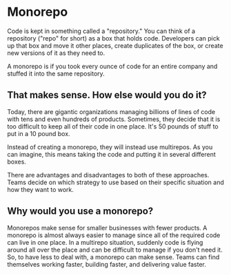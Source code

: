# Monorepo

Code is kept in something called a "repository." You can think of a repository ("repo" for short) as a box that holds code. Developers can pick up that box and move it other places, create duplicates of the box, or create new versions of it as they need to.

A monorepo is if you took every ounce of code for an entire company and stuffed it into the same repository.

## That makes sense. How else would you do it?

Today, there are gigantic organizations managing billions of lines of code with tens and even hundreds of products. Sometimes, they decide that it is too difficult to keep all of their code in one place. It's 50 pounds of stuff to put in a 10 pound box.

Instead of creating a monorepo, they will instead use multirepos. As you can imagine, this means taking the code and putting it in several different boxes.

There are advantages and disadvantages to both of these approaches. Teams decide on which strategy to use based on their specific situation and how they want to work.

## Why would you use a monorepo?

Monorepos make sense for smaller businesses with fewer products. A monorepo is almost always easier to manage since all of the required code can live in one place. In a multirepo situation, suddenly code is flying around all over the place and can be difficult to manage if you don't need it. So, to have less to deal with, a monorepo can make sense. Teams can find themselves working faster, building faster, and delivering value faster.
